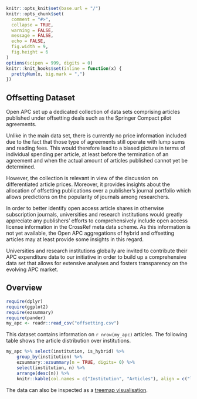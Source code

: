 ```r

knitr::opts_knit$set(base.url = "/")
knitr::opts_chunk$set(
  comment = "#>",
  collapse = TRUE,
  warning = FALSE,
  message = FALSE,
  echo = FALSE,
  fig.width = 9,
  fig.height = 6
)
options(scipen = 999, digits = 0)
knitr::knit_hooks$set(inline = function(x) {
  prettyNum(x, big.mark = ",")
})
```

## Offsetting Dataset

Open APC set up a dedicated collection of data sets comprising articles published under offsetting deals such as the Springer Compact pilot agreements.

Unlike in the main data set, there is currently no price information included due to the fact that those type of agreements still operate with lump sums and reading fees. This would therefore lead to a biased picture in terms of individual spending per article, at least before the termination of an agreement and when the actual amount of articles published cannot yet be determined.

However, the collection is relevant in view of the discussion on differentiated article prices. Moreover, it provides insights about the allocation of offsetting publications over a publisher's journal portfolio which allows predictions on the popularity of journals among researchers.

In order to better identify open access article shares in otherwise subscription journals, universities and research institutions would greatly appreciate any publishers' efforts to comprehensively include open access license information in the CrossRef meta data scheme. As this information is not yet available, the Open APC aggregations of hybrid and offsetting articles may at least provide some insights in this regard. 

Universities and research institutions globally are invited to contribute their APC expenditure data to our initiative in order to build up a comprehensive data set that allows for extensive analyses and fosters transparency on the evolving APC market.        

## Overview
```r
require(dplyr)
require(ggplot2)
require(ezsummary)
require(pander)
my_apc <- readr::read_csv("offsetting.csv")
```
This dataset contains information on `r nrow(my_apc)` articles. The following table shows the article distribution over institutions.

```r
my_apc %>% select(institution, is_hybrid) %>% 
    group_by(institution) %>% 
    ezsummary::ezsummary(n = TRUE, digits= 0) %>%
    select(institution, n) %>%
    arrange(desc(n)) %>%
    knitr::kable(col.names = c("Institution", "Articles"), align = c("l","r"))
```

The data can also be inspected as a [treemap visualisation](http://treemaps.intact-project.org/apcdata/offsetting).

